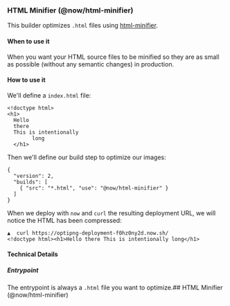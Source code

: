 
### HTML Minifier (@now/html-minifier)

This builder optimizes `.html` files using [html-minifier](https://github.com/kangax/html-minifier).

#### When to use it

When you want your HTML source files to be minified so they are as small as possible (without any semantic changes) in production.

#### How to use it

We'll define a `index.html` file:

```
<!doctype html>
<h1>
  Hello
  there
  This is intentionally
        long
  </h1>
```

Then we'll define our build step to optimize our images:

```
{
  "version": 2,
  "builds": [
    { "src": "*.html", "use": "@now/html-minifier" }
  ]
}
```

When we deploy with `now` and `curl` the resulting deployment URL, we will notice the HTML has been compressed:
```
▲  curl https://optipng-deployment-f0hz0ny2d.now.sh/
<!doctype html><h1>Hello there This is intentionally long</h1>
```

#### Technical Details
##### Entrypoint
The entrypoint is always a `.html` file you want to optimize.## HTML Minifier (@now/html-minifier)
